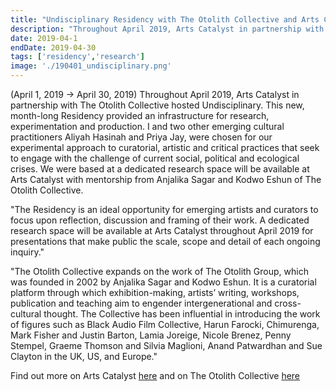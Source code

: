 ```yaml
---
title: "Undisciplinary Residency with The Otolith Collective and Arts Catalyst in London"
description: "Throughout April 2019, Arts Catalyst in partnership with The Otolith Collective hosted Undisciplinary. This new, month-long Residency provided an infrastructure for research, experimentation and production. I and two other emerging cultural practitioners Aliyah Hasinah and Priya Jay, were chosen for our experimental approach to curatorial, artistic and critical practices that seek to engage with the challenge of current social, political and ecological crises. We were based at a dedicated research space will be available at Arts Catalyst with mentorship from Anjalika Sagar and Kodwo Eshun of The Otolith Collective. (April 1, 2019 → April 30, 2019)"
date: 2019-04-1
endDate: 2019-04-30
tags: ['residency','research']
image: './190401_undisciplinary.png'
---
```


(April 1, 2019 → April 30, 2019) Throughout April 2019, Arts Catalyst in partnership with The Otolith Collective hosted Undisciplinary. This new, month-long Residency provided an infrastructure for research, experimentation and production. I and two other emerging cultural practitioners Aliyah Hasinah and Priya Jay, were chosen for our experimental approach to curatorial, artistic and critical practices that seek to engage with the challenge of current social, political and ecological crises. We were based at a dedicated research space will be available at Arts Catalyst with mentorship from Anjalika Sagar and Kodwo Eshun of The Otolith Collective. 

"The Residency is an ideal opportunity for emerging artists and curators to focus upon reflection, discussion and framing of their work. A dedicated research space will be available at Arts Catalyst throughout April 2019 for presentations that make public the scale, scope and detail of each ongoing inquiry."

"The Otolith Collective expands on the work of The Otolith Group, which was founded in 2002 by Anjalika Sagar and Kodwo Eshun. It is a curatorial platform through which exhibition-making, artists’ writing, workshops, publication and teaching aim to engender intergenerational and cross-cultural thought. The Collective has been influential in introducing the work of figures such as Black Audio Film Collective, Harun Farocki, Chimurenga, Mark Fisher and Justin Barton, Lamia Joreige, Nicole Brenez, Penny Stempel, Graeme Thomson and Silvia Maglioni, Anand Patwardhan and Sue Clayton in the UK, US, and Europe."


Find out more on Arts Catalyst [here](https://artscatalyst.org/whats-on/undisciplinary-residency-2019/) and on The Otolith Collective [here](https://otolithgroup.org/public-programme/undisciplinary-residency)

